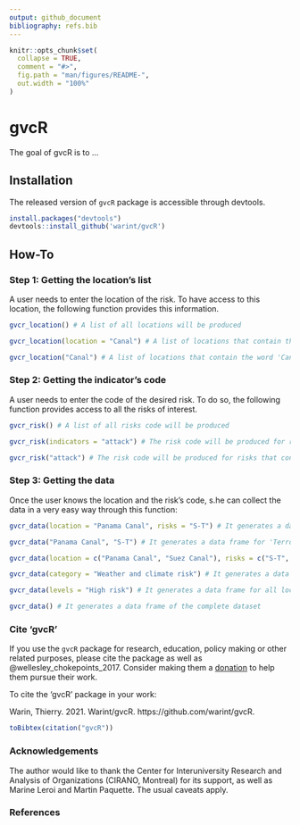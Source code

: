 ```yaml
---
output: github_document
bibliography: refs.bib
---
```


<!-- README.md is generated from README.Rmd. Please edit that file -->

```r
knitr::opts_chunk$set(
  collapse = TRUE,
  comment = "#>",
  fig.path = "man/figures/README-",
  out.width = "100%"
)
```

# gvcR

<!-- badges: start -->
<!-- badges: end -->

The goal of gvcR is to ...

## Installation

The released version of `gvcR` package is accessible through devtools.

```r
install.packages("devtools")
devtools::install_github('warint/gvcR')
```

## How-To

### Step 1: Getting the location’s list

A user needs to enter the location of the risk. To have access to this location, the following function provides this information.

```r
gvcr_location() # A list of all locations will be produced

gvcr_location(location = "Canal") # A list of locations that contain the word 'Canal' will be produced

gvcr_location("Canal") # A list of locations that contain the word 'Canal' will be produced
```

### Step 2: Getting the indicator’s code

A user needs to enter the code of the desired risk. To do so, the following function provides access to all the risks of interest.

```r
gvcr_risk() # A list of all risks code will be produced

gvcr_risk(indicators = "attack") # The risk code will be produced for risks that contain the word 'attack'

gvcr_risk("attack") # The risk code will be produced for risks that contain the word 'attack'
```


### Step 3: Getting the data

Once the user knows the location and the risk’s code, s.he can collect the data in a very easy way through this function:

```r
gvcr_data(location = "Panama Canal", risks = "S-T") # It generates a data frame for 'Terrorist attack' (S-T) risk in the location 'Panama Canal'

gvcr_data("Panama Canal", "S-T") # It generates a data frame for 'Terrorist attack' (S-T) risk in the location 'Panama Canal'

gvcr_data(location = c("Panama Canal", "Suez Canal"), risks = c("S-T", "S-C")) # It generates a data frame for 'Terrorist attack' (S-T) and 'Conflict' (S-C) risks in the location 'Panama Canal'

gvcr_data(category = "Weather and climate risk") # It generates a data frame for all locations and risks in the category 'Weather and climate risk'

gvcr_data(levels = "High risk") # It generates a data frame for all locations and risks with a 'High risk'

gvcr_data() # It generates a data frame of the complete dataset
```

### Cite ‘gvcR’

If you use the `gvcR` package for research, education, policy making or other related purposes, please cite the package as well as @wellesley_chokepoints_2017. Consider making them a [donation](https://www.chathamhouse.org/support-us) to help them pursue their work.

To cite the ‘gvcR’ package in your work:

Warin, Thierry. 2021. Warint/gvcR. https://github.com/warint/gvcR.

```r
toBibtex(citation("gvcR"))
```

### Acknowledgements

The author would like to thank the Center for Interuniversity Research and Analysis of Organizations (CIRANO, Montreal) for its support, as well as Marine Leroi and Martin Paquette. The usual caveats apply.

### References

